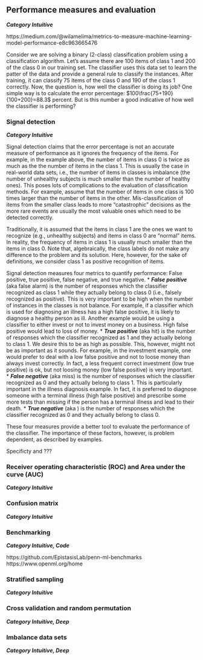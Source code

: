 ## Performance measures and evaluation
***Category Intuitive***

https://medium.com/@wilamelima/metrics-to-measure-machine-learning-model-performance-e8c963665476

Consider we are solving a binary (2-class) classification problem using a classification algorithm. Let's assume there are 100 items of class 1 and 200 of the class 0 in our training set. The classifier uses this data set to learn the patter of the data and provide a general rule to classify the instances. After training, it can classify 75 items of the class 0 and 190 of the class 1 correctly. Now, the question is, how well the classifier is doing its job? One simple way is to calculate the error percentage: $100\frac{75+190}{100+200}=88.3$ percent. But is this number a good indicative of how well the classifier is performing?

### Signal detection
***Category Intuitive***

Signal detection claims that the error percentage is not an accurate measure of performance as it ignores the frequency of the items. For example, in the example above, the number of items in class 0 is twice as much as the the number of items in the class 1. This is usually the case in real-world data sets, i.e., the number of items in classes is imbalance (the number of unhealthy subjects is much smaller than the number of healthy ones). This poses lots of complications to the evaluation of classification methods. For example, assume that the number of items in one class is 100 times larger than the number of items in the other. Mis-classification of items from the smaller class leads to more "catastrophic" decisions as the more rare events are usually the most valuable ones which need to be detected correctly. 

Traditionally, it is assumed that the items in class 1 are the ones we want to recognize (e.g., unhealthy subjects) and items in class 0 are "normal" items. In reality, the frequency of items in class 1 is usually much smaller than the items in class 0. Note that, algebraically, the class labels do not make any difference to the problem and its solution. Here, however, for the sake of definitions, we consider class 1 as positive recognition of items.

Signal detection measures four metrics to quantify performance: False positive, true positive, false negative, and true negative. 
* ***False positive*** (aka false alarm) is the number of responses which the classifier recognized as class 1 while they actually belong to class 0 (i.e., falsely recognized as positive). This is very important to be high when the number of instances in the classes is not balance. For example, if a classifier which is used for diagnosing an illness has a high false positive, it is likely to diagnose a healthy person as ill. Another example would be using a classifier to either invest or not to invest money on a business. High false positive would lead to loss of money.
* ***True positive*** (aka hit) is the number of responses which the classifier recognized as 1 and they actually belong to class 1. We desire this to be as high as possible. This, however, might not be as important as it sounds. For example, in the investment example, one would prefer to deal with a low false positive and not to loose money than always invest correctly. In fact, a less frequent correct investment (low true positive) is ok, but not loosing money (low false positive) is very important.
* ***False negative*** (aka miss) is the number of responses which the classifier recognized as 0 and they actually belong to class 1. This is particularly important in the illness diagnosis example. In fact, it is preferred to diagnose someone with a terminal illness (high false positive) and prescribe some more tests than missing if the person has a terminal illness and lead to their death. 
* ***True negative*** (aka ) is the number of responses which the classifier recognized as 0 and they actually belong to class 0. 

These four measures provide a better tool to evaluate the performance of the classifier. The importance of these factors, however, is problem dependent, as described by examples. 

Specificty and ???

### Receiver operating characteristic (ROC) and Area under the curve (AUC)
***Category Intuitive***


### Confusion matrix
***Category Intuitive***


### Benchmarking
***Category Intuitive, Code***

https://github.com/EpistasisLab/penn-ml-benchmarks
https://www.openml.org/home

### Stratified sampling 
***Category Intuitive***

### Cross validation and random permutation
***Category Intuitive, Deep***

### Imbalance data sets
***Category Intuitive, Deep***

